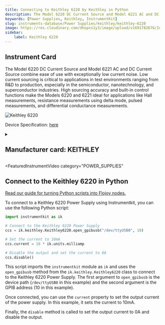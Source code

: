 ```yaml
---
title: Connecting to Keithley 6220 by Keithley in Python
description: The Model 6220 DC Current Source and Model 6221 AC and DC Current Source combine ease of use with exceptionally low current noise. Low current sourcing is critical to applications in test environments ranging from R&D to production, especially in the semiconductor, nanotechnology, and superconductor industries. High sourcing accuracy and built-in control functions make the Models 6220 and 6221 ideal for applications like Hall measurements, resistance measurements using delta mode, pulsed measurements, and differential conductance measurements.
keywords: [Power Supplies, Keithley, InstrumentKit] 
slug: instruments-database/Power Supplies/keithley/keithley-6220 
image: https://res.cloudinary.com/dhopxs1y3/image/upload/v1691782676/Instruments/Power%20Supplies/Keithley-6220/Keithley-6220.jpg
sidebar:
    label: Keithley 6220 
---
```



## Instrument Card

The Model 6220 DC Current Source and Model 6221 AC and DC Current Source combine ease of use with exceptionally low current noise. Low current sourcing is critical to applications in test environments ranging from R&D to production, especially in the semiconductor, nanotechnology, and superconductor industries. High sourcing accuracy and built-in control functions make the Models 6220 and 6221 ideal for applications like Hall measurements, resistance measurements using delta mode, pulsed measurements, and differential conductance measurements.

![Keithley 6220](https://res.cloudinary.com/dhopxs1y3/image/upload/v1691782676/Instruments/Power%20Supplies/Keithley-6220/Keithley-6220.jpg)

Device Specification: [here](https://www.testequipmenthq.com/datasheets/KEITHLEY-6220-Datasheet.pdf)

<details style={{ marginTop: "15px"}}>
<summary><h2 style={{display:'inline'}}>Manufacturer card: KEITHLEY</h2></summary>

![KEITHLEY](https://res.cloudinary.com/dhopxs1y3/image/upload/v1692806202/Instruments/Vendor%20Logos/Keithley.png)

Keithley Instruments is a measurement and instrument company headquartered in Solon, Ohio, that develops, manufactures, markets, and sells data acquisition products, as well as complete systems for high-volume production and assembly testing.

- Headquarters: Cleveland, Ohio, United States
- Yearly Revenue (millions, USD): 110.6
- Vendor Website: [here](https://www.tek.com/en)

</details>


<FeaturedInstrumentVideo
  category="POWER_SUPPLIES"
></FeaturedInstrumentVideo>

## Connect to the Keithley 6220 in Python

[Read our guide for turning Python scripts into Flojoy nodes.](https://docs.flojoy.ai/contribution/blocks/custom-flojoy-block/)



<Tabs>
<TabItem value="Flojoy" label="Flojoy" className="flojoy-instrument-tabs">

<SectionsCard category="POWER_SUPPLIES" manufacturer="Keithley"></SectionsCard>

</TabItem>
<TabItem value="InstrumentKit" label="InstrumentKit">

To connect to a Keithley 6220 Power Supply using Instrumentkit, you can use the following Python script:

```python
import instrumentkit as ik

# Connect to the Keithley 6220 Power Supply
ccs = ik.keithley.Keithley6220.open_gpibusb("/dev/ttyUSB0", 10)

# Set the current to 10mA
ccs.current = 10 * ik.units.milliamp

# Disable the output and set the current to 0A
ccs.disable()
```

This script imports the `instrumentkit` module as `ik` and uses the `open_gpibusb` method from the `ik.keithley.Keithley6220` class to connect to the Keithley 6220 Power Supply. The first argument to `open_gpibusb` is the device path (`/dev/ttyUSB0` in this example) and the second argument is the GPIB address (10 in this example).

Once connected, you can use the `current` property to set the output current of the power supply. In this example, it sets the current to 10mA.

Finally, the `disable` method is called to set the output current to 0A and disable the output.

</TabItem>
</Tabs>